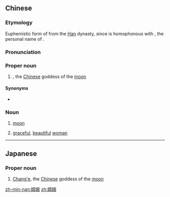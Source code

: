 ==Chinese==
{{zh-forms|alt=常娥}}
{{zh-wp|zh|en:Chang'e}}

===Etymology===
Euphemistic form of {{zh-m|姮娥}} from the [[Han]] dynasty, since {{zh-m|姮}} is homophonous with {{zh-m|恆}}, the personal name of {{w|Emperor Wen of Han}}.

===Pronunciation===
{{zh-pron
|m=Cháng'é
|c=soeng4 ngo4
|h=pfs=Sòng-ngò
|mn=Siông-ngô͘/Siâng-ngô͘
|mc=y
|cat=pn,n
}}

===Proper noun===
{{zh-proper noun}}

# {{lb|zh|Chinese mythology}} {{w|Chang'e}}, the [[Chinese]] goddess of the [[moon]]

====Synonyms====
* {{zh-l|廣寒仙子}}

===Noun===
{{zh-noun}}

# {{lb|zh|figurative}} [[moon]]
# {{lb|zh|figurative}} [[graceful]], [[beautiful]] [[woman]]

----

==Japanese==
{{ja-kanjitab|じょう|が|yomi=o}}
{{wikipedia|lang=ja}}

===Proper noun===
{{ja-pos|proper|じょうが}}

# {{lb|ja|Chinese mythology}} [[w:Chang'e|Chang'e]], the [[Chinese]] goddess of the [[moon]]

[[zh-min-nan:嫦娥]]
[[zh:嫦娥]]
